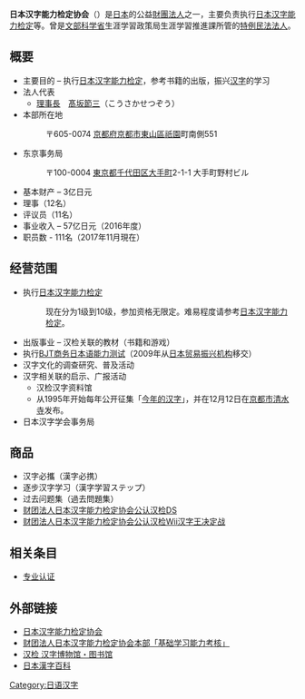 '''日本汉字能力检定协会'''（{{lang-ja|'''日本漢字能力検定協会、にほんかんじのうりょくけんていきょうかい'''}}）是[[日本|日本]]的公益[[財團法人|財團法人]]之一，主要负责执行[[日本汉字能力检定|日本汉字能力检定]]等。曾是[[文部科学省|文部科学省]]生涯学習政策局生涯学習推進課所管的[[特例民法法人|特例民法法人]]。

== 概要 ==
* 主要目的 – 执行[[日本汉字能力检定|日本汉字能力检定]]，参考书籍的出版，振兴[[汉字|汉字]]的学习
* 法人代表
** [[理事長|理事長]]　[[髙坂節三|髙坂節三]]（こうさかせつぞう）
* 本部所在地
*: 〒605-0074 [[京都府|京都府]][[京都市|京都市]][[東山區_(日本)|東山區]][[祇園|祇園]]町南側551
* 东京事务局
*: 〒100-0004 [[東京都|東京都]][[千代田区|千代田区]][[大手町_(千代田区)|大手町]]2-1-1 大手町野村ビル
* 基本财产 – 3亿日元 
* 理事（12名）
* 评议员（11名）
* 事业收入 – 57亿日元（2016年度）
* 职员数 - 111名（2017年11月現在）

== 经营范围 ==
{{Infobox museum
 |名称    = 汉检 汉字博物馆・图书馆
 |其他名称= 
 |logo =
 |logosize =
 |logo_caption =
 |图像    = 漢字ミュージアム - 入口.jpg
 |图像大小= 
 |图像说明= 
 |map_type= Japan
 |latitude=
 |longitude=
 |map_size= <!-- default 220-->
 |map_caption=
 |坐标    =  {{Coord|35|0|12|N|135|46|36|E}}
 |former_name    = <!--前身-->
 |established    = 2016年6月29日
 |dissolved    = <!--关闭日期-->
 |location    = [[京都府|京都府]][[京都市|京都市]][[東山區_(日本)|東山區]][[祇園|祇園]]町南側
 |type    = <!--类型：如 历史博物馆/科学博物馆/自然博物馆 等-->
 |accreditation    = <!--委派经营-->
 |collections    = <!--藏品类别-->
 |collection_size    = <!--馆藏规模-->
 |visitors    = 85,049人 (2016年)
 |founder    = <!--建立者-->
 |director    = <!--馆长-->
 |president    = <!--館长-->
 |curator    = <!--策展人-->
 |owner    = <!--所有者-->
 |publictransit    = [[京阪本線|京阪本線]] [[祇園四條站|祇園四條站]]
 |website    = {{URL|http://www.kanjimuseum.kyoto/}}
}}
* 执行[[日本汉字能力检定|日本汉字能力检定]]
*: 现在分为1级到10级，参加资格无限定。难易程度请参考[[日本汉字能力检定|日本汉字能力检定]]。　
* 出版事业 – 汉检关联的教材（书籍和游戏）
*执行[[BJT商务日本语能力测试|BJT商务日本语能力测试]]（2009年从[[日本贸易振兴机构|日本贸易振兴机构]]移交）
* 汉字文化的调查研究、普及活动
* 汉字相关联的启示、广报活动
** 汉检汉字资料馆
** 从1995年开始每年公开征集「[[今年的汉字|今年的汉字]]」，并在12月12日在[[京都市|京都市]][[清水寺|清水寺]]发布。
* 日本汉字学会事务局

== 商品 ==
* 汉字必攜（漢字必携）
* 逐步汉字学习（漢字学習ステップ）
* 过去问题集（過去問題集）
* [[财团法人日本汉字能力检定协会公认汉检DS|财团法人日本汉字能力检定协会公认汉检DS]]
* [[财团法人日本汉字能力检定协会公认汉检Wii汉字王决定战|财团法人日本汉字能力检定协会公认汉检Wii汉字王决定战]]

== 相关条目 ==
* [[专业认证|专业认证]]

== 外部链接 ==
* [http://www.kanken.or.jp/ 日本汉字能力检定协会] {{Wayback|url=http://www.kanken.or.jp/ |date=20100107001741 }}{{Ja icon}}
* [http://www.kanken.or.jp/basic_learning/ 财团法人日本汉字能力检定协会本部「基础学习能力考核」] {{Wayback|url=http://www.kanken.or.jp/basic_learning/ |date=20190603083337 }}{{Ja icon}}
* [http://www.kanjimuseum.kyoto 汉检 汉字博物馆・图书馆] {{Wayback|url=http://www.kanjimuseum.kyoto/ |date=20210205090140 }}{{Ja icon}}
* [https://www.kanjipedia.jp 日本漢字百科] {{Wayback|url=https://www.kanjipedia.jp/ |date=20210128154541 }}{{Ja icon}}
 

[[Category:日语汉字|Category:日语汉字]]